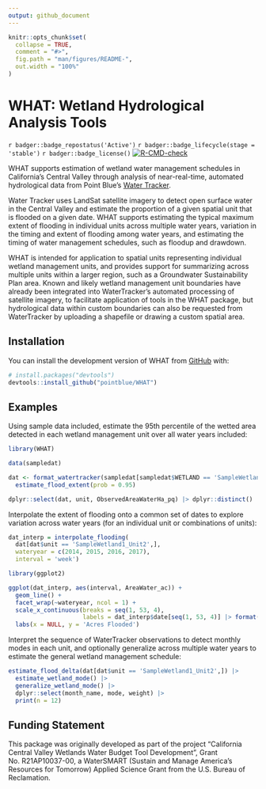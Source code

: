 ```yaml
---
output: github_document
---
```


<!-- README.md is generated from README.Rmd. Please edit that file -->

```r
knitr::opts_chunk$set(
  collapse = TRUE,
  comment = "#>",
  fig.path = "man/figures/README-",
  out.width = "100%"
)
```

# WHAT: Wetland Hydrological Analysis Tools

<!-- badges: start -->
`r badger::badge_repostatus('Active')`
`r badger::badge_lifecycle(stage = 'stable')`
`r badger::badge_license()`
[![R-CMD-check](https://github.com/pointblue/WHAT/actions/workflows/R-CMD-check.yaml/badge.svg)](https://github.com/pointblue/WHAT/actions/workflows/R-CMD-check.yaml)
<!-- badges: end -->

WHAT supports estimation of wetland water management schedules in California’s 
Central Valley through analysis of near-real-time, automated hydrological data 
from Point Blue's [Water Tracker](https://www.pointblue.org/watertracker). 

Water Tracker uses LandSat satellite imagery to detect open surface water in the 
Central Valley and estimate the proportion of a given spatial unit that is 
flooded on a given date. WHAT supports estimating the typical maximum extent of 
flooding in individual units across multiple water years, variation in the 
timing and extent of flooding among water years, and estimating the timing of 
water management schedules, such as floodup and drawdown. 

WHAT is intended for application to spatial units representing individual 
wetland management units, and provides support for summarizing across multiple 
units within a larger region, such as a Groundwater Sustainability Plan area. 
Known and likely wetland management unit boundaries have already been integrated 
into WaterTracker's automated processing of satellite imagery, to facilitate 
application of tools in the WHAT package, but hydrological data within custom 
boundaries can also be requested from WaterTracker by uploading a shapefile or 
drawing a custom spatial area.

## Installation

You can install the development version of WHAT from [GitHub](https://github.com/) with:

``` r
# install.packages("devtools")
devtools::install_github("pointblue/WHAT")
```

## Examples

Using sample data included, estimate the 95th percentile of the wetted area detected in each wetland management unit over all water years included:

```r
library(WHAT)

data(sampledat)

dat <- format_watertracker(sampledat[sampledat$WETLAND == 'SampleWetland1',]) |> 
  estimate_flood_extent(prob = 0.95)

dplyr::select(dat, unit, ObservedAreaWaterHa_pq) |> dplyr::distinct()
```

Interpolate the extent of flooding onto a common set of dates to explore variation across water years (for an individual unit or combinations of units):

```r
dat_interp = interpolate_flooding(
  dat[dat$unit == 'SampleWetland1_Unit2',], 
  wateryear = c(2014, 2015, 2016, 2017), 
  interval = 'week')

library(ggplot2)

ggplot(dat_interp, aes(interval, AreaWater_ac)) + 
  geom_line() +
  facet_wrap(~wateryear, ncol = 1) +
  scale_x_continuous(breaks = seq(1, 53, 4), 
                     labels = dat_interp$date[seq(1, 53, 4)] |> format('%b-%d')) +
  labs(x = NULL, y = 'Acres Flooded')
```

Interpret the sequence of WaterTracker observations to detect monthly modes in each unit, and optionally generalize across multiple water years to estimate the general wetland management schedule:

```r
estimate_flood_delta(dat[dat$unit == 'SampleWetland1_Unit2',]) |> 
  estimate_wetland_mode() |> 
  generalize_wetland_mode() |> 
  dplyr::select(month_name, mode, weight) |> 
  print(n = 12)

```
## Funding Statement

This package was originally developed as part of the project "California Central Valley Wetlands Water Budget Tool Development", Grant No. R21AP10037-00, a WaterSMART (Sustain and Manage America's Resources for Tomorrow) Applied Science Grant from the U.S. Bureau of Reclamation.
